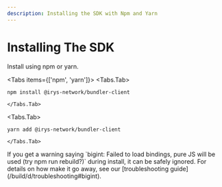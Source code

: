 ```yaml
---
description: Installing the SDK with Npm and Yarn
---
```



# Installing The SDK

Install using npm or yarn.

<Tabs items={['npm', 'yarn']}>
  <Tabs.Tab>
```console
npm install @irys-network/bundler-client
```
	</Tabs.Tab>
  <Tabs.Tab>
```console
yarn add @irys-network/bundler-client
```	
	</Tabs.Tab>
</Tabs>


<Callout type="info" emoji="ℹ️">
	If you get a warning saying `bigint: Failed to load bindings, pure JS will be used (try npm run rebuild?)` during
	install, it can be safely ignored. For details on how make it go away, see our [troubleshooting
	guide](/build/d/troubleshooting#bigint).
</Callout>
